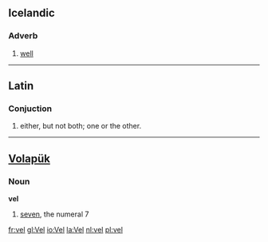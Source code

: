 == Icelandic ==

=== Adverb ===

# [[well]]

----

== Latin ==

=== Conjuction ===

# either, but not both; one or the other.

----

== [[Volapük]] ==

=== Noun ===

'''vel'''

# [[seven]], the numeral 7
[[fr:vel]]
[[gl:Vel]]
[[io:Vel]]
[[la:Vel]]
[[nl:vel]]
[[pl:vel]]